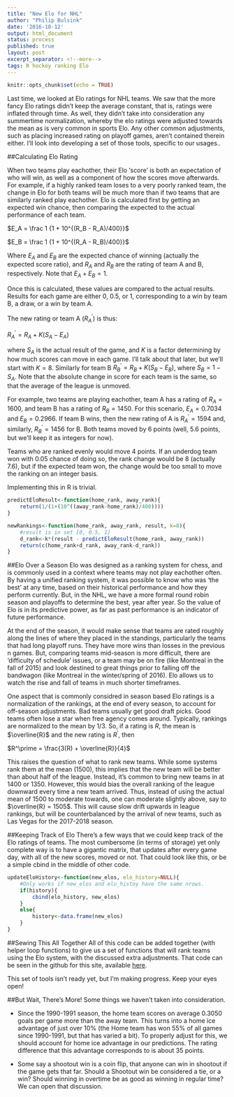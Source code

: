 ```yaml
---
title: "New Elo for NHL"
author: "Philip Bulsink"
date: '2016-10-12'
output: html_document
status: process
published: true
layout: post
excerpt_separator: <!--more-->
tags: R hockey ranking Elo
---
```


```r
knitr::opts_chunk$set(echo = TRUE)
```

Last time, we looked at Elo ratings for NHL teams. We saw that the more fancy Elo ratings didn't keep the average constant, that is, ratings were inflated through time. As well, they didn't take into consideration any summertime normalization, whereby the elo ratings were adjusted towards the mean as is very common in sports Elo. Any other common adjustments, such as placing increased rating on playoff games, aren't contained therein either. I'll look into developing a set of those tools, specific to our usages.. 

<!--more-->

##Calculating Elo Rating

When two teams play eachother, their Elo 'score' is both an expectation of who will win, as well as a component of how the scores move afterwards. For example, if a highly ranked team loses to a very poorly ranked team, the change in Elo for both teams will be much more than if two teams that are similarly ranked play eachother. 
Elo is calculated first by getting an expected win chance, then comparing the expected to the actual performance of each team.

$E_A = \frac 1 {1 + 10^{(R_B - R_A)/400}}$

$E_B = \frac 1 {1 + 10^{(R_A - R_B)/400}}$

Where $E_A$ and $E_B$ are the expected chance of winning (actually the expected score ratio), and $R_A$ and $R_B$ are the rating of team A and B, respectively. Note that $E_A + E_B = 1$. 

Once this is calculated, these values are compared to the actual results. Results for each game are either 0, 0.5, or 1, corresponding to a win by team B, a draw, or a win by team A.

The new rating or team A ($R_A^\prime$) is thus:

$R_A^\prime = R_A + K(S_A - E_A)$

where $S_A$ is the actual result of the game, and $K$ is a factor determining by how much scores can move in each game. I'll talk about that later, but we'll start with $K = 8$. Similarly for team B $R_B^\prime = R_B + K(S_B - E_B)$, where $S_B = 1 - S_A$. Note that the absolute change in score for each team is the same, so that the average of the league is unmoved.

For example, two teams are playing eachother, team A has a rating of $R_A=1600$, and team B has a rating of $R_B=1450$. For this scenario, $E_A = 0.7034$ and $E_B = 0.2966$. If team B wins, then the new rating of A is $R_A^\prime = 1594$ and, similarly, $R_B^\prime=1456$ for B. Both teams moved by 6 points (well, 5.6 points, but we'll keep it as integers for now).

Teams who are ranked evenly would move 4 points. If an underdog team won with 0.05 chance of doing so, the rank change would be 8 (actually 7.6), but if the expected team won, the change would be too small to move the ranking on an integer basis.

Implementing this in R is trivial.

```r
predictEloResult<-function(home_rank, away_rank){
    return(1/(1+(10^((away_rank-home_rank)/400))))
}

newRankings<-function(home_rank, away_rank, result, k=8){
    #result is in set [0, 0.5, 1]
    d_rank<-k*(result - predictEloResult(home_rank, away_rank))
    return(c(home_rank+d_rank, away_rank-d_rank))
}
```

##Elo Over a Season
Elo was designed as a ranking system for chess, and is commonly used in a context where teams may not play eachother often. By having a unified ranking system, it was possible to know who was 'the best' at any time, based on their historical performance and how they perform currently. But, in the NHL, we have a more formal round robin season and playoffs to determine the best, year after year. So the value of Elo is in its predictive power, as far as past performance is an indicator of future performance. 

At the end of the season, it would make sense that teams are rated roughly along the lines of where they placed in the standings, particularly the teams that had long playoff runs. They have more wins than losses in the previous n games. But, comparing teams mid-season is more difficult, there are 'difficulty of schedule' issues, or a team may be on fire (like Montreal in the fall of 2015) and look destined to great things prior to falling off the bandwagon (like Montreal in the winter/spring of 2016). Elo allows us to watch the rise and fall of teams in much shorter timeframes. 

One aspect that is commonly considred in season based Elo ratings is a normalization of the rankings, at the end of every season, to account for off-season adjustments. Bad teams usually get good draft picks. Good teams often lose a star when free agency comes around. Typically, rankings are normalized to the mean by 1/3. So, if a rating is $R$, the mean is $\overline{R}$ and the new rating is $R^\prime$, then

$R^\prime = \frac{3(R) + \overline{R}}{4}$

This raises the question of what to rank new teams. While some systems rank them at the mean (1500), this implies that the new team will be better than about half of the league. Instead, it's common to bring new teams in at 1400 or 1350. However, this would bias the overall ranking of the league downward every time a new team arrived. Thus, instead of using the actual mean of 1500 to moderate towards, one can moderate slightly above, say to $\overline{R} = 1505$. This will cause slow drift upwards in league rankings, but will be counterbalanced by the arrival of new teams, such as Las Vegas for the 2017-2018 season.

##Keeping Track of Elo
There's a few ways that we could keep track of the Elo ratings of teams. The most cumbersome (in terms of storage) yet only complete way is to have a gigantic matrix, that updates after every game day, with all of the new scores, moved or not. That could look like this, or be a simple cbind in the middle of other code.

```r
updateEloHistory<-function(new_elos, elo_history=NULL){
    #Only works if new_elos and elo_histoy have the same nrows. 
    if(history){
        cbind(elo_history, new_elos)
    }
    else{
        history<-data.frame(new_elos)
    }
}
```

##Sewing This All Together
All of this code can be added together (with helper loop functions) to give us a set of functions that will rank teams using the Elo system, with the discussed extra adjustments. That code can be seen in the github for this site, available [here](http://github.com/pbulsink/pbulsink.github.io).

This set of tools isn't ready yet, but I'm making progress. Keep your eyes open!

##But Wait, There's More!
Some things we haven't taken into consideration. 

- Since the 1990-1991 season, the home team scores on average 0.3050 goals per game more than the away team. This turns into a home ice advantage of just over 10% (the Home team has won 55% of all games since 1990-1991, but that has varied a bit). To properly adjust for this, we should account for home ice advantage in our predictions. The rating difference that this advantage corresponds to is about 35 points.

- Some say a shootout win is a coin flip, that anyone can win in shootout if the game gets that far. Should a Shootout win be considered a tie, or a win? Should winning in overtime be as good as winning in regular time? We can open that discussion. 




